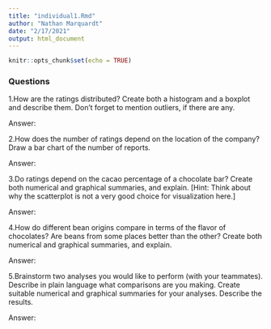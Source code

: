 ```yaml
---
title: "individual1.Rmd"
author: "Nathan Marquardt"
date: "2/17/2021"
output: html_document
---
```


```r
knitr::opts_chunk$set(echo = TRUE)
```

### Questions
1.How are the ratings distributed? Create both a histogram and a boxplot and describe them. Don’t forget to mention outliers, if there are any.

  Answer:
  
2.How does the number of ratings depend on the location of the company? Draw a bar chart of the number of reports.

  Answer:
  
3.Do ratings depend on the cacao percentage of a chocolate bar? Create both numerical and graphical summaries, and explain. [Hint: Think about why the scatterplot is not a very good choice for visualization here.]

  Answer:
  
4.How do different bean origins compare in terms of the flavor of chocolates? Are beans from some places better than the other? Create both numerical and graphical summaries, and explain.

  Answer:
  
5.Brainstorm two analyses you would like to perform (with your teammates). Describe in plain language what comparisons are you making. Create suitable numerical and graphical summaries for your analyses. Describe the results.

  Answer:

